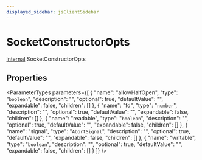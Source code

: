 ```yaml
---
displayed_sidebar: jsClientSidebar
---
```



# SocketConstructorOpts

[internal](../../modules/internal.mdx).SocketConstructorOpts

## Properties

<ParameterTypes parameters={[
  {
    "name": "allowHalfOpen",
    "type": "`boolean`",
    "description": "",
    "optional": true,
    "defaultValue": "",
    "expandable": false,
    "children": []
  },
  {
    "name": "fd",
    "type": "`number`",
    "description": "",
    "optional": true,
    "defaultValue": "",
    "expandable": false,
    "children": []
  },
  {
    "name": "readable",
    "type": "`boolean`",
    "description": "",
    "optional": true,
    "defaultValue": "",
    "expandable": false,
    "children": []
  },
  {
    "name": "signal",
    "type": "`AbortSignal`",
    "description": "",
    "optional": true,
    "defaultValue": "",
    "expandable": false,
    "children": []
  },
  {
    "name": "writable",
    "type": "`boolean`",
    "description": "",
    "optional": true,
    "defaultValue": "",
    "expandable": false,
    "children": []
  }
]} />
